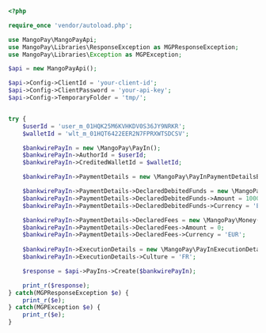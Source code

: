   
```php PHP  

<?php 

require_once 'vendor/autoload.php';

use MangoPay\MangoPayApi;
use MangoPay\Libraries\ResponseException as MGPResponseException;
use MangoPay\Libraries\Exception as MGPException;

$api = new MangoPayApi();

$api->Config->ClientId = 'your-client-id';
$api->Config->ClientPassword = 'your-api-key';
$api->Config->TemporaryFolder = 'tmp/';


try {
    $userId = 'user_m_01HQK25M6KVHKDV0S36JY9NRKR';
    $walletId = 'wlt_m_01HQT6422EER2N7FPRXWTSDCSV';

    $bankwirePayIn = new \MangoPay\PayIn();
    $bankwirePayIn->AuthorId = $userId;
    $bankwirePayIn->CreditedWalletId = $walletId;

    $bankwirePayIn->PaymentDetails = new \MangoPay\PayInPaymentDetailsBankWire();

    $bankwirePayIn->PaymentDetails->DeclaredDebitedFunds = new \MangoPay\Money();
    $bankwirePayIn->PaymentDetails->DeclaredDebitedFunds->Amount = 1000;
    $bankwirePayIn->PaymentDetails->DeclaredDebitedFunds->Currency = 'EUR';

    $bankwirePayIn->PaymentDetails->DeclaredFees = new \MangoPay\Money();
    $bankwirePayIn->PaymentDetails->DeclaredFees->Amount = 0;
    $bankwirePayIn->PaymentDetails->DeclaredFees->Currency = 'EUR';
    
    $bankwirePayIn->ExecutionDetails = new \MangoPay\PayInExecutionDetailsDirect();
    $bankwirePayIn->ExecutionDetails->Culture = 'FR';

    $response = $api->PayIns->Create($bankwirePayIn);

    print_r($response);
} catch(MGPResponseException $e) {
    print_r($e);
} catch(MGPException $e) {
    print_r($e);
}  
```